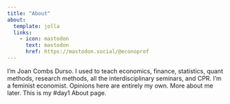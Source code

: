 ```yaml
---
title: "About"
about: 
  template: jolla
  links:
    - icon: mastodon
      text: mastodon
      href: https://mastodon.social/@econoprof
---
```


I'm Joan Combs Durso. I used to teach economics, finance, statistics, quant methods, research methods, all the interdisciplinary seminars, and CPR. I'm a feminist economist. Opinions here are entirely my own. More about me later. This is my #day1 About page.
